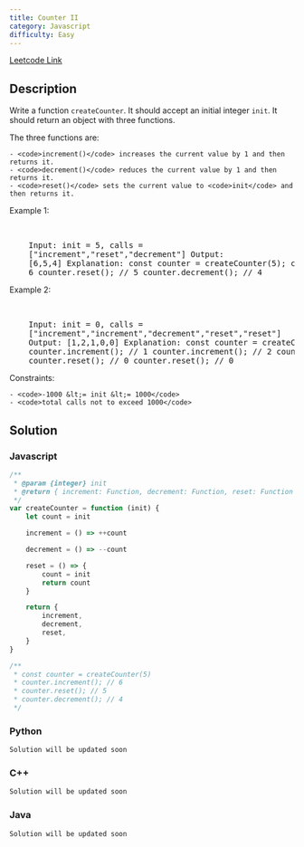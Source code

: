 ```yaml
---
title: Counter II
category: Javascript
difficulty: Easy
---
```


<Callout>

[Leetcode Link](https://leetcode.com/problems/counter-ii)

</Callout>

## Description

Write a function <code>createCounter</code>. It should accept an initial integer <code>init</code>. It should return an object with three functions.

The three functions are:

    - <code>increment()</code> increases the current value by 1 and then returns it.
    - <code>decrement()</code> reduces the current value by 1 and then returns it.
    - <code>reset()</code> sets the current value to <code>init</code> and then returns it.

Example 1:

<br />
<pre className="overflow-x-auto">
	Input: init = 5, calls =
	[&quot;increment&quot;,&quot;reset&quot;,&quot;decrement&quot;] Output:
	[6,5,4] Explanation: const counter = createCounter(5); counter.increment(); //
	6 counter.reset(); // 5 counter.decrement(); // 4
</pre>

Example 2:

<br />
<pre className="overflow-x-auto">
	Input: init = 0, calls =
	[&quot;increment&quot;,&quot;increment&quot;,&quot;decrement&quot;,&quot;reset&quot;,&quot;reset&quot;]
	Output: [1,2,1,0,0] Explanation: const counter = createCounter(0);
	counter.increment(); // 1 counter.increment(); // 2 counter.decrement(); // 1
	counter.reset(); // 0 counter.reset(); // 0
</pre>

Constraints:

    - <code>-1000 &lt;= init &lt;= 1000</code>
    - <code>total calls not to exceed 1000</code>

## Solution

### Javascript

```javascript
/**
 * @param {integer} init
 * @return { increment: Function, decrement: Function, reset: Function }
 */
var createCounter = function (init) {
	let count = init

	increment = () => ++count

	decrement = () => --count

	reset = () => {
		count = init
		return count
	}

	return {
		increment,
		decrement,
		reset,
	}
}

/**
 * const counter = createCounter(5)
 * counter.increment(); // 6
 * counter.reset(); // 5
 * counter.decrement(); // 4
 */
```

### Python

```python
Solution will be updated soon
```

### C++

```cpp
Solution will be updated soon
```

### Java

```java
Solution will be updated soon
```

